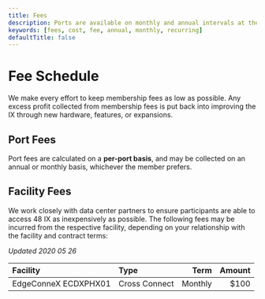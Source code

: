 ```yaml
---
title: Fees
description: Ports are available on monthly and annual intervals at the lowest possible price.
keywords: [fees, cost, fee, annual, monthly, recurring]
defaultTitle: false
---
```


# Fee Schedule

We make every effort to keep membership fees as low as possible. Any excess profit collected from membership fees is put back into improving the IX through new hardware, features, or expansions.

## Port Fees

Port fees are calculated on a **per-port basis**, and may be collected on an annual or monthly basis, whichever the member prefers.

<Fees />

## Facility Fees

We work closely with data center partners to ensure participants are able to access 48 IX as inexpensively as possible. The following fees may be incurred from the respective facility, depending on your relationship with the facility and contract terms:

_Updated 2020 05 26_

<!-- prettier-ignore -->
| Facility             | Type          |    Term | Amount |
| :------------------- | :------------ | ------: | -----: |
| EdgeConneX ECDXPHX01 | Cross Connect | Monthly |   $100 |
